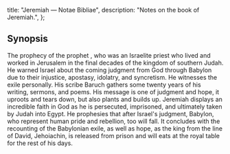   title: "Jeremiah — Notae Bibliae",
  description: "Notes on the book of Jeremiah.",
};

<Initial text="Jeremiah"/>

## Synopsis

The prophecy of the prophet <Definition lang="hebrew" anchor="yirmya" text="Jeremiah" />, who was an Israelite priest who lived and worked in Jerusalem in the final decades of the kingdom of southern Judah. He warned Israel about the coming judgment from God through Babylon due to their injustice, apostasy, idolatry, and syncretism. He witnesses the exile personally. His scribe Baruch gathers some twenty years of his writing, sermons, and poems. His message is one of judgment and hope, it uproots and tears down, but also plants and builds up. Jeremiah displays an incredible faith in God as he is persecuted, imprisoned, and ultimately taken by Judah into Egypt. He prophesies that after Israel's judgment, Babylon, who represent human pride and rebellion, too will fall. It concludes with the recounting of the Babylonian exile, as well as hope, as the king from the line of David, Jehoiachin, is released from prison and will eats at the royal table for the rest of his days.

